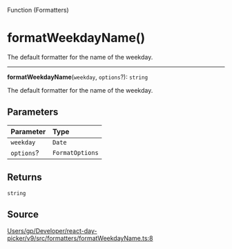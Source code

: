 <SectionTitle>Function (Formatters)</SectionTitle>

# formatWeekdayName()

<Description>
The default formatter for the name of the weekday.
</Description>

---

<a id="undefined" name="undefined"></a>

<SignatureMemberIdentifier>**formatWeekdayName**(`weekday`, `options`?): `string`</SignatureMemberIdentifier>

The default formatter for the name of the weekday.

## Parameters

| Parameter | Type |
| :------ | :------ |
| `weekday` | `Date` |
| `options`? | `FormatOptions` |

## Returns

`string`

## Source

[Users/gp/Developer/react-day-picker/v9/src/formatters/formatWeekdayName.ts:8](https://github.com/gpbl/react-day-picker/blob/b97c86295/src/formatters/formatWeekdayName.ts#L8)
